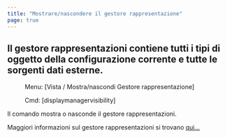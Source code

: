 ```yaml
---
title: "Mostrare/nascondere il gestore rappresentazione"
page: true
---
```

## Il gestore rappresentazioni contiene tutti i tipi di oggetto della configurazione corrente<GeoMapper> e tutte le sorgenti dati esterne</GeoMapper>.
 <Menu> Menu: [Vista / Mostra/nascondi Gestore rappresentazione] </Menu> 
<GeoDesigner> <Menu> Cmd: [displaymanagervisibility] </Menu> </GeoDesigner>

Il comando mostra o nasconde il gestore rappresentazioni.

Maggiori informazioni sul gestore rappresentazioni si trovano [qui...](../../darstellungsmanager/allgemein/uebersicht)

